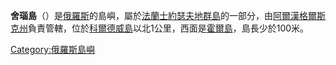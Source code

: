 {{Infobox Islands
| name             = Schoenau Island
| native_name      = Остров Шёнау
| native_name_link = Russian language
| image_name       =
| image_caption    =
| image map      = Relief Map of Franz Josef Land.png
| coordinates      = {{coord|80|09|09|N|59|05|42|E|region:RU_type:isle_dim:30000|display=inline,title}}
| location         = [[法兰士约瑟夫地群岛|法兰士约瑟夫地群岛]]
| archipelago      =
| area_km2         = 
| elevation_m =
| country          = [[俄罗斯|俄罗斯]]
| country_admin_divisions_title     =[[州_(斯拉夫)|州]]
| country_admin_divisions           =[[阿尔汉格尔斯克州|阿尔汉格尔斯克州]]
| population       = 0
| density_km2 =
}}
'''舍瑙島'''（{{lang-ru|Остров Шёнау}}）是[[俄羅斯|俄羅斯]]的島嶼，屬於[[法蘭士約瑟夫地群島|法蘭士約瑟夫地群島]]的一部分，由[[阿爾漢格爾斯克州|阿爾漢格爾斯克州]]負責管轄，位於[[科爾德威島|科爾德威島]]以北1公里，西面是[[霍爾島|霍爾島]]，島長少於100米。

[[Category:俄羅斯島嶼|Category:俄羅斯島嶼]]
{{Russia-geo-stub}}